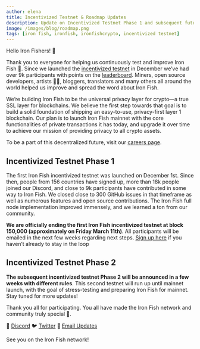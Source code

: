 ```yaml
---
author: elena
title: Incentivized Testnet & Roadmap Updates
description: Update on Incentivized Testnet Phase 1 and subsequent future Incentivized Testnet Phase 2
image: /images/blog/roadmap.png
tags: [iron fish, ironfish, ironfishcrypto, incentivized testnet]
---
```


Hello Iron Fishers! 👋

Thank you to everyone for helping us continuously test and improve Iron Fish 🙏. Since we launched the [incentivized testnet](https://testnet.ironfish.network/about) in December we’ve had over 9k participants with points on the [leaderboard](https://testnet.ironfish.network/leaderboard). Miners, open source developers, artists 👩‍🎨, bloggers, translators and many others all around the world helped us improve and spread the word about Iron Fish.

We’re building Iron Fish to be the universal privacy layer for crypto—a true SSL layer for blockchains. We believe the first step towards that goal is to build a solid foundation of shipping an easy-to-use, privacy-first layer 1 blockchain. Our plan is to launch Iron Fish mainnet with the core functionalities of private transactions it has today, and upgrade it over time to achieve our mission of providing privacy to all crypto assets.

To be a part of this decentralized future, visit our <a href="https://jobs.lever.co/ironfish">careers page</a>.

## Incentivized Testnet Phase 1

The first Iron Fish incentivized testnet was launched on December 1st. Since then, people from 156 countries have signed up, more than 18k people joined our Discord, and close to 9k participants have contributed in some way to Iron Fish. We closed close to 300 GitHub issues in that timeframe as well as numerous features and open source contributions. The Iron Fish full node implementation improved immensely, and we learned a ton from our community.

**We are officially ending the first Iron Fish incentivized testnet at block 150,000 (approximately on Friday March 11th)**. All participants will be emailed in the next few weeks regarding next steps. [Sign up here](https://ironfish.network/#email-signup) if you haven’t already to stay in the loop

## Incentivized Testnet Phase 2

**The subsequent incentivized testnet Phase 2 will be announced in a few weeks with different rules**. This second testnet will run up until mainnet launch, with the goal of stress-testing and preparing Iron Fish for mainnet. Stay tuned for more updates!

Thank you all for participating. You all have made the Iron Fish network and community truly special 🙏.

🎤 [Discord](https://discord.ironfish.network)
🐦 [Twitter](https://twitter.com/ironfishcrypto)
📧 [Email Updates](https://ironfish.network/#email-signup)

See you on the Iron Fish network!
